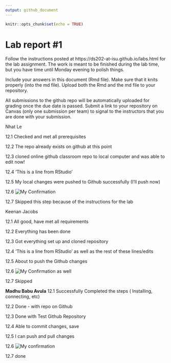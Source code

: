```yaml
---
output: github_document
---
```


<!-- README.md is generated from README.Rmd. Please edit the README.Rmd file -->


```r
knitr::opts_chunk$set(echo = TRUE)
```

# Lab report #1

Follow the instructions posted at https://ds202-at-isu.github.io/labs.html for the lab assignment. The work is meant to be finished during the lab time, but you have time until Monday evening to polish things.

Include your answers in this document (Rmd file). Make sure that it knits properly (into the md file). Upload both the Rmd and the md file to your repository.  

All submissions to the github repo will be automatically uploaded for grading once the due date is passed.
Submit a link to your repository on Canvas (only one submission per team) to signal to the instructors that you are done with your submission.

Nhat Le

12.1 Checked and met all prerequisites

12.2 The repo already exists on github at this point

12.3 cloned online github classroom repo to local computer and was able to edit now!

12.4 'This is a line from RStudio'

12.5 My local changes were pushed to Github successfully (I'll push now)

12.6 ![My Confirmation](images/nhatle.png)

12.7 Skipped this step because of the instructions for the lab

Keenan Jacobs

12.1 All good, have met all requirements

12.2 Everything has been done

12.3 Got everything set up and cloned repository

12.4 'This is a line from RStudio' as well as the rest of these lines/edits

12.5 About to push the Github changes

12.6 ![My Confirmation as well](images/kjacobs.png)

12.7 Skipped

**Madhu Babu Avula**
12.1 Successfully Completed the steps ( Installing, connecting, etc)

12.2 Done - with repo on Github

12.3 Done with Test Github Repository 

12.4 Able to commit changes, save

12.5 I can push and pull changes

12.6 ![My confirmation](images/madhu_SS_first.png)

12.7 done


